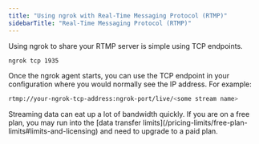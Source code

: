 ```yaml
---
title: "Using ngrok with Real-Time Messaging Protocol (RTMP)"
sidebarTitle: "Real-Time Messaging Protocol (RTMP)"
---
```

Using ngrok to share your RTMP server is simple using TCP endpoints.

```bash
ngrok tcp 1935
```

Once the ngrok agent starts, you can use the TCP endpoint in your configuration where you would normally see the IP address. For example:

```bash
rtmp://your-ngrok-tcp-address:ngrok-port/live/<some stream name>
```

<Note>
Streaming data can eat up a lot of bandwidth quickly. If you are on a free plan, you may run into the [data transfer limits](/pricing-limits/free-plan-limits#limits-and-licensing) and need to upgrade to a paid plan.
</Note>
